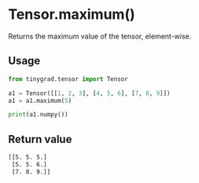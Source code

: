 # Tensor.maximum()

Returns the maximum value of the tensor, element-wise.

## Usage
```python copy
from tinygrad.tensor import Tensor

a1 = Tensor([[1, 2, 3], [4, 5, 6], [7, 8, 9]])
a1 = a1.maximum(5)

print(a1.numpy())
```

## Return value
```bash
[[5. 5. 5.]
 [5. 5. 6.]
 [7. 8. 9.]]
```